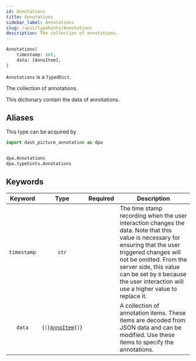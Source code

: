 ```yaml
---
id: Annotations
title: Annotations
sidebar_label: Annotations
slug: /apis/typehints/Annotations
description: The collection of annotations.
---
```




<APITopBar type="type" source="typehints.Annotations" />

```python
Annotations(
    timestamp: int,
    data: [AnnoItem],
)
```

`Annotations` is a `TypedDict`.

The collection of annotations.

This dictionary contain the data of annotations.

## Aliases

This type can be acquired by

```python
import dash_picture_annotation as dpa


dpa.Annotations
dpa.typehints.Annotations
```

## Keywords

|   Keyword   |                        Type                         |             Required              | <center>Description</center>                                                                                                                                                                                                                                                                    |
| :---------: | :-------------------------------------------------: | :-------------------------------: | :---------------------------------------------------------------------------------------------------------------------------------------------------------------------------------------------------------------------------------------------------------------------------------------------- |
| `timestamp` |                        `str`                        |                                   | The time stamp recording when the user interaction changes the data. Note that this value is necessary for ensuring that the user triggered changes will not be omitted. From the server side, this value can be set by `0` because the user interaction will use a higher value to replace it. |
|   `data`    | <code>{`[`}[AnnoItem](./AnnoItem.mdx){`]`}</code> | <InlineIcon icon={vsiCheckIcon}/> | A collection of annotation items. These items are decoded from JSON data and can be modified. Use these items to specify the annotations.                                                                                                                                                       |
